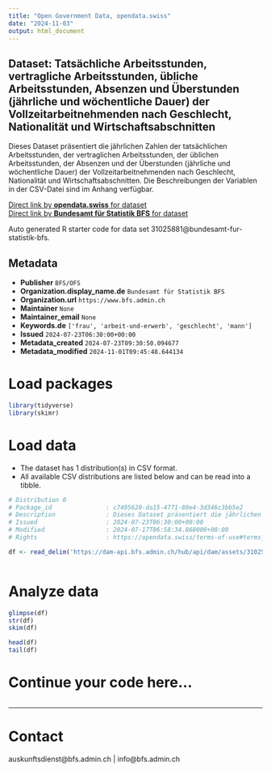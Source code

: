 ```yaml
---
title: "Open Government Data, opendata.swiss"
date: "2024-11-03"
output: html_document
---
```


## Dataset: Tatsächliche Arbeitsstunden, vertragliche Arbeitsstunden, übliche Arbeitsstunden, Absenzen und Überstunden (jährliche und wöchentliche Dauer) der Vollzeitarbeitnehmenden nach Geschlecht, Nationalität und Wirtschaftsabschnitten

Dieses Dataset präsentiert die jährlichen Zahlen der tatsächlichen Arbeitsstunden, der vertraglichen Arbeitsstunden, der üblichen Arbeitsstunden, der Absenzen und der Überstunden (jährliche und wöchentliche Dauer) der Vollzeitarbeitnehmenden nach Geschlecht, Nationalität und Wirtschaftsabschnitten. Die Beschreibungen der Variablen in der CSV-Datei sind im Anhang verfügbar.

[Direct link by **opendata.swiss** for dataset](https://opendata.swiss/de/dataset/tatsachliche-arbeitsstunden-vertragliche-arbeitsstunden-ubliche-arbeitsstunden-absenzen-und-ube)<br>
[Direct link by **Bundesamt für Statistik BFS** for dataset](https://www.bfs.admin.ch/asset/de/ts-x-03.02.03.01.02.04)

Auto generated R starter code for data set 31025881@bundesamt-fur-statistik-bfs.

## Metadata

- **Publisher** `BFS/OFS`
- **Organization.display_name.de** `Bundesamt für Statistik BFS`
- **Organization.url** `https://www.bfs.admin.ch`
- **Maintainer** `None`
- **Maintainer_email** `None`
- **Keywords.de** `['frau', 'arbeit-und-erwerb', 'geschlecht', 'mann']`
- **Issued** `2024-07-23T06:30:00+00:00`
- **Metadata_created** `2024-07-23T09:30:50.094677`
- **Metadata_modified** `2024-11-01T09:45:48.644134`


# Load packages

```r

library(tidyverse)
library(skimr)

```

# Load data

-   The dataset has 1 distribution(s) in CSV format.
-   All available CSV distributions are listed below and can be read into a tibble.

```r

# Distribution 0
# Package_id               : c7495620-da15-4771-80e4-3d346c3bb5e2
# Description              : Dieses Dataset präsentiert die jährlichen Zahlen der tatsächlichen Arbeitsstunden, der vertraglichen Arbeitsstunden, der üblichen Arbeitsstunden, der Absenzen und der Überstunden (jährliche und wöchentliche Dauer) der Vollzeitarbeitnehmenden nach Geschlecht, Nationalität und Wirtschaftsabschnitten. Die Beschreibungen der Variablen in der CSV-Datei sind im Anhang verfügbar.
# Issued                   : 2024-07-23T06:30:00+00:00
# Modified                 : 2024-07-17T06:58:34.868000+00:00
# Rights                   : https://opendata.swiss/terms-of-use#terms_by_ask

df <- read_delim('https://dam-api.bfs.admin.ch/hub/api/dam/assets/31025885/master')



```

# Analyze data

```r

glimpse(df)
str(df)
skim(df)

head(df)
tail(df)

```

# Continue your code here...

```r

```

------------------------------------------------------------------------

# Contact

auskunftsdienst@bfs.admin.ch | info@bfs.admin.ch
